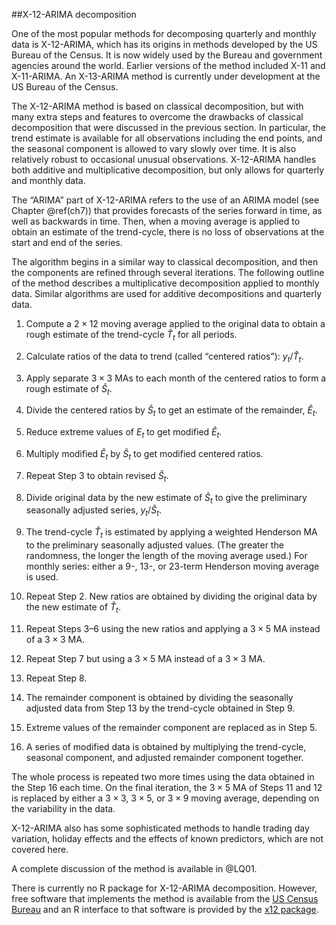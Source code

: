 ##X-12-ARIMA decomposition

One of the most popular methods for decomposing quarterly and monthly data is X-12-ARIMA, which has its origins in methods developed by the US Bureau of the Census. It is now widely used by the Bureau and government agencies around the world. Earlier versions of the method included X-11 and X-11-ARIMA. An X-13-ARIMA method is currently under development at the US Bureau of the Census.

The X-12-ARIMA method is based on classical decomposition, but with many extra steps and features to overcome the drawbacks of classical decomposition that were discussed in the previous section. In particular, the trend estimate is available for all observations including the end points, and the seasonal component is allowed to vary slowly over time. It is also relatively robust to occasional unusual observations. X-12-ARIMA handles both additive and multiplicative decomposition, but only allows for quarterly and monthly data.

The “ARIMA” part of X-12-ARIMA refers to the use of an ARIMA model (see Chapter \@ref(ch7)) that provides forecasts of the series forward in time, as well as backwards in time. Then, when a moving average is applied to obtain an estimate of the trend-cycle, there is no loss of observations at the start and end of the series.

The algorithm begins in a similar way to classical decomposition, and then the components are refined through several iterations. The following outline of the method describes a multiplicative decomposition applied to monthly data. Similar algorithms are used for additive decompositions and quarterly data.

1. Compute a $2\times12$ moving average applied to the original data to obtain a rough estimate of the trend-cycle $\hat{T}_t$ for all periods.

2. Calculate ratios of the data to trend (called “centered ratios”): $y_t/\hat{T}_t$.

3. Apply separate $3\times3$ MAs to each month of the centered ratios to form a rough estimate of $\hat{S}_t$.

4. Divide the centered ratios by $\hat{S}_t$ to get an estimate of the remainder, $\hat{E}_t$.

5. Reduce extreme values of $E_t$ to get modified $\hat{E}_t$.

6. Multiply modified $\hat{E}_t$ by $\hat{S}_t$ to get modified centered ratios.

7. Repeat Step 3 to obtain revised $\hat{S}_t$.

8. Divide original data by the new estimate of $\hat{S}_t$ to give the preliminary seasonally adjusted series, $y_t/\hat{S}_t$.

9. The trend-cycle $\hat{T}_t$ is estimated by applying a weighted Henderson MA to the preliminary seasonally adjusted values. (The greater the randomness, the longer the length of the moving average used.) For monthly series: either a 9-, 13-, or 23-term Henderson moving average is used.

10. Repeat Step 2. New ratios are obtained by dividing the original data by the new estimate of $\hat{T}_t$.

11. Repeat Steps 3--6 using the new ratios and applying a $3\times5$ MA instead of a $3\times3$ MA.

12. Repeat Step 7 but using a $3\times5$ MA instead of a $3\times3$ MA.

13. Repeat Step 8.

14. The remainder component is obtained by dividing the seasonally adjusted data from Step 13 by the trend-cycle obtained in Step 9.

15. Extreme values of the remainder component are replaced as in Step 5.

16. A series of modified data is obtained by multiplying the trend-cycle, seasonal component, and adjusted remainder component together.

The whole process is repeated two more times using the data obtained in the Step 16 each time. On the final iteration, the $3\times5$ MA of Steps 11 and 12 is replaced by either a $3\times3$, $3\times5$, or $3\times9$ moving average, depending on the variability in the data.

X-12-ARIMA also has some sophisticated methods to handle trading day variation, holiday effects and the effects of known predictors, which are not covered here.

A complete discussion of the method is available in @LQ01.

There is currently no R package for X-12-ARIMA decomposition. However, free software that implements the method is available from the [US Census Bureau](http://www.census.gov/srd/www/x12a/) and an R interface to that software is provided by the [x12 package](http://cran.r-project.org/web/packages/x12/index.html).

